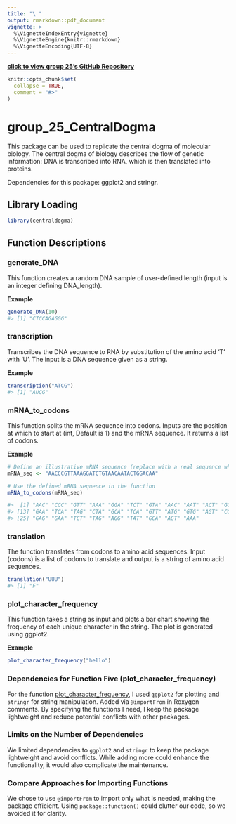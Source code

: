 ```yaml
---
title: "\ "
output: rmarkdown::pdf_document
vignette: >
  %\VignetteIndexEntry{vignette}
  %\VignetteEngine{knitr::rmarkdown}
  %\VignetteEncoding{UTF-8}
---
```


[**click to view group 25's GitHub Repository**](https://github.com/rforbiodatascience23/group_25_package)

```r
knitr::opts_chunk$set(
  collapse = TRUE,
  comment = "#>"
)
```

# group_25_CentralDogma

This package can be used to replicate the central dogma of molecular biology. The central dogma of biology describes the flow of genetic information: DNA is transcribed into RNA, which is then translated into proteins.

Dependencies for this package: ggplot2 and stringr.

## Library Loading

```r
library(centraldogma)
```

## Function Descriptions
### generate_DNA

This function creates a random DNA sample of user-defined length (input is an integer defining DNA_length).

**Example**

```r
generate_DNA(10)
#> [1] "CTCCAGAGGG"
```

### transcription

Transcribes the DNA sequence to RNA by substitution of the amino acid 'T' with 'U'. The input is a DNA sequence given as a string.

**Example**

```r
transcription("ATCG")
#> [1] "AUCG"
```

### mRNA_to_codons

This function splits the mRNA sequence into codons. Inputs are the position at which to start at (int, Default is 1) and the mRNA sequence. It returns a list of codons.

**Example**

```r
# Define an illustrative mRNA sequence (replace with a real sequence when using the package)
mRNA_seq <- "AACCCGTTAAAGGATCTGTAACAATACTGGACAA"

# Use the defined mRNA sequence in the function
mRNA_to_codons(mRNA_seq)

#>  [1] "AAC" "CCC" "GTT" "AAA" "GGA" "TCT" "GTA" "AAC" "AAT" "ACT" "GGA" "CAA"
#> [13] "GAA" "TCA" "TAG" "CTA" "GCA" "TCA" "GTT" "ATG" "GTG" "AGT" "CGA" "ACA"
#> [25] "GAG" "GAA" "TCT" "TAG" "AGG" "TAT" "GCA" "AGT" "AAA"
```

### translation

The function translates from codons to amino acid sequences. Input (codons) is a list of codons to translate and output is a string of amino acid sequences.

```r
translation("UUU")
#> [1] "F"
```

### plot_character_frequency

This function takes a string as input and plots a bar chart showing the frequency of each unique character in the string. The plot is generated using ggplot2.

**Example**

```r
plot_character_frequency("hello")
```

### Dependencies for Function Five (plot_character_frequency)

For the function [plot_character_frequency](https://github.com/rforbiodatascience23/group_25_package/blob/master/R/plot_character_frequency.R), I used `ggplot2` for plotting and `stringr` for string manipulation. Added via `@importFrom` in Roxygen comments. By specifying the functions I need, I keep the package lightweight and reduce potential conflicts with other packages.

### Limits on the Number of Dependencies

We limited dependencies to `ggplot2` and `stringr` to keep the package lightweight and avoid conflicts. While adding more could enhance the functionality, it would also complicate the maintenance.

### Compare Approaches for Importing Functions

We chose to use `@importFrom` to import only what is needed, making the package efficient. Using `package::function()` could clutter our code, so we avoided it for clarity.
